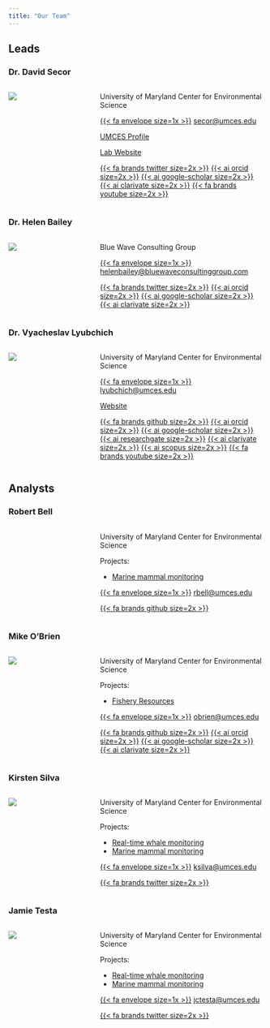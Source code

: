 ```yaml
---
title: "Our Team"
---
```


## Leads

### Dr. David Secor
::: columns
::: {.column width="25%"}

![](Pictures/team/dave.jpg)

:::
::: {.column width="5%"}
:::
::: {.column width="70%"}

University of Maryland Center for Environmental Science

[{{< fa envelope size=1x >}}](secor@umces.edu)    <secor@umces.edu>

[UMCES Profile](https://www.umces.edu/david-secor)

[Lab Website](http://fishconnectivity.cbl.umces.edu)

[{{< fa brands twitter size=2x >}}](https://twitter.com/secorlab)
[{{< ai orcid size=2x >}}](https://orcid.org/0000-0001-6007-4827)
[{{< ai google-scholar size=2x >}}](https://scholar.google.com/citations?hl=en&user=5G4_EvwAAAAJ)
[{{< ai clarivate size=2x >}}](https://www.webofscience.com/wos/author/record/913727)
[{{< fa brands youtube size=2x >}}](https://www.youtube.com/@secorlab)

:::
:::


### Dr. Helen Bailey
::: columns
::: {.column width="25%"}

![](Pictures/team/helen.jpg)

:::
::: {.column width="5%"}
:::
::: {.column width="70%"}

Blue Wave Consulting Group

[{{< fa envelope size=1x >}}](helenbailey@bluewaveconsultinggroup.com)    <helenbailey@bluewaveconsultinggroup.com>

[{{< fa brands twitter size=2x >}}](https://twitter.com/DolphinWatch_CB)
[{{< ai orcid size=2x >}}](https://orcid.org/0000-0001-7445-4687)
[{{< ai google-scholar size=2x >}}](https://scholar.google.com/citations?hl=en&user=PewlQUIAAAAJ)
[{{< ai clarivate size=2x >}}](https://www.webofscience.com/wos/author/record/599233)

:::
:::

### Dr. Vyacheslav Lyubchich
::: columns
::: {.column width="25%"}

![](Pictures/team/slava.jpg)

:::
::: {.column width="5%"}
:::
::: {.column width="70%"}

University of Maryland Center for Environmental Science

[{{< fa envelope size=1x >}}](lyubchich@umces.edu)     <lyubchich@umces.edu>

[Website](https://www.umces.edu/vyacheslav-lyubchich)

[{{< fa brands github size=2x >}}](https://github.com/vlyubchich)
[{{< ai orcid size=2x >}}](https://orcid.org/0000-0001-7936-4285)
[{{< ai google-scholar size=2x >}}](https://scholar.google.com/citations?hl=en&user=qMeQJCgAAAAJ)
[{{< ai researchgate size=2x >}}](https://www.researchgate.net/profile/Vyacheslav-Lyubchich)
[{{< ai clarivate size=2x >}}](https://www.webofscience.com/wos/author/record/989365)
[{{< ai scopus size=2x >}}](https://www.scopus.com/authid/detail.uri?authorId=56814941600)
[{{< fa brands youtube size=2x >}}](https://www.youtube.com/@statspilot)

:::
:::


## Analysts

### Robert Bell

::: columns
::: {.column width="25%"}



:::
::: {.column width="5%"}
:::
:::  {.column width="70%"}

University of Maryland Center for Environmental Science

Projects:

  - [Marine mammal monitoring](mmm.qmd)

[{{< fa envelope size=1x >}}](rbell@umces.edu)      <rbell@umces.edu>

[{{< fa brands github size=2x >}}](https://github.com/CosmicSpittle)
:::
:::


### Mike O'Brien
::: columns
::: {.column width="25%"}

![](Pictures/team/mike.jpg)

:::
::: {.column width="5%"}
:::
::: {.column width="70%"}

University of Maryland Center for Environmental Science

Projects:

- [Fishery Resources](FRM/frm.qmd)

[{{< fa envelope size=1x >}}](obrien@umces.edu)      <obrien@umces.edu>

[{{< fa brands github size=2x >}}](https://github.com/mhpob)
[{{< ai orcid size=2x >}}](https://orcid.org/0000-0003-1420-6395)
[{{< ai google-scholar size=2x >}}](https://scholar.google.com/citations?user=IMIq9P4AAAAJ&hl=en)
[{{< ai clarivate size=2x >}}](https://www.webofscience.com/wos/author/record/ABF-9080-2021)

:::
:::

### Kirsten Silva
::: columns
::: {.column width="25%"}

![](Pictures/team/kirsten.jpg)

:::
::: {.column width="5%"}
:::
:::  {.column width="70%"}

University of Maryland Center for Environmental Science

Projects:

  - [Real-time whale monitoring](http://dcs.whoi.edu/mdoc0722/mdoc0722_mdoc.shtml)
  - [Marine mammal monitoring](mmm.qmd)

[{{< fa envelope size=1x >}}](ksilva@umces.edu)      <ksilva@umces.edu>

[{{< fa brands twitter size=2x >}}](https://twitter.com/DolphinWatch_CB)

:::
:::

### Jamie Testa
::: columns
::: {.column width="25%"}

![](Pictures/team/jamie.jpg)

:::
::: {.column width="5%"}
:::
:::  {.column width="70%"}

University of Maryland Center for Environmental Science

Projects:

  - [Real-time whale monitoring](http://dcs.whoi.edu/mdoc0722/mdoc0722_mdoc.shtml)
  - [Marine mammal monitoring](mmm.qmd)

[{{< fa envelope size=1x >}}](jctesta@umces.edu)       <jctesta@umces.edu>

[{{< fa brands twitter size=2x >}}](https://twitter.com/DolphinWatch_CB)

:::
:::


